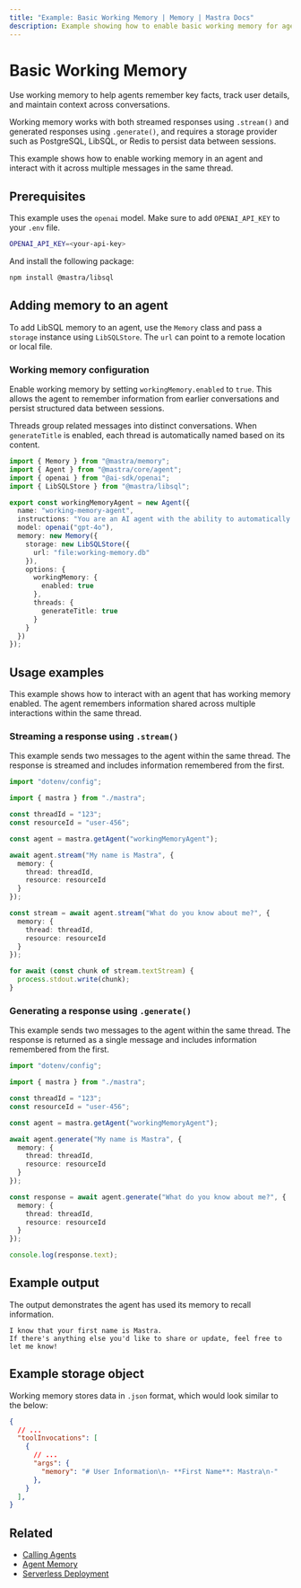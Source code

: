 ```yaml
---
title: "Example: Basic Working Memory | Memory | Mastra Docs"
description: Example showing how to enable basic working memory for agents to maintain conversational context.
---
```


# Basic Working Memory

Use working memory to help agents remember key facts, track user details, and maintain context across conversations.

Working memory works with both streamed responses using `.stream()` and generated responses using `.generate()`, and requires a storage provider such as PostgreSQL, LibSQL, or Redis to persist data between sessions.

This example shows how to enable working memory in an agent and interact with it across multiple messages in the same thread.

## Prerequisites

This example uses the `openai` model. Make sure to add `OPENAI_API_KEY` to your `.env` file.

```bash filename=".env" copy
OPENAI_API_KEY=<your-api-key>
```

And install the following package:

```bash copy
npm install @mastra/libsql
```

## Adding memory to an agent

To add LibSQL memory to an agent, use the `Memory` class and pass a `storage` instance using `LibSQLStore`. The `url` can point to a remote location or local file.

### Working memory configuration

Enable working memory by setting `workingMemory.enabled` to `true`. This allows the agent to remember information from earlier conversations and persist structured data between sessions.

Threads group related messages into distinct conversations. When `generateTitle` is enabled, each thread is automatically named based on its content.

```typescript filename="src/mastra/agents/example-working-memory-agent.ts" showLineNumbers copy
import { Memory } from "@mastra/memory";
import { Agent } from "@mastra/core/agent";
import { openai } from "@ai-sdk/openai";
import { LibSQLStore } from "@mastra/libsql";

export const workingMemoryAgent = new Agent({
  name: "working-memory-agent",
  instructions: "You are an AI agent with the ability to automatically recall memories from previous interactions.",
  model: openai("gpt-4o"),
  memory: new Memory({
    storage: new LibSQLStore({
      url: "file:working-memory.db"
    }),
    options: {
      workingMemory: {
        enabled: true
      },
      threads: {
        generateTitle: true
      }
    }
  })
});
```

## Usage examples

This example shows how to interact with an agent that has working memory enabled. The agent remembers information shared across multiple interactions within the same thread.

### Streaming a response using `.stream()`

This example sends two messages to the agent within the same thread. The response is streamed and includes information remembered from the first.

```typescript filename="src/test-working-memory-agent.ts" showLineNumbers copy
import "dotenv/config";

import { mastra } from "./mastra";

const threadId = "123";
const resourceId = "user-456";

const agent = mastra.getAgent("workingMemoryAgent");

await agent.stream("My name is Mastra", {
  memory: {
    thread: threadId,
    resource: resourceId
  }
});

const stream = await agent.stream("What do you know about me?", {
  memory: {
    thread: threadId,
    resource: resourceId
  }
});

for await (const chunk of stream.textStream) {
  process.stdout.write(chunk);
}
```

### Generating a response using `.generate()`

This example sends two messages to the agent within the same thread. The response is returned as a single message and includes information remembered from the first.

```typescript filename="src/test-working-memory-agent.ts" showLineNumbers copy
import "dotenv/config";

import { mastra } from "./mastra";

const threadId = "123";
const resourceId = "user-456";

const agent = mastra.getAgent("workingMemoryAgent");

await agent.generate("My name is Mastra", {
  memory: {
    thread: threadId,
    resource: resourceId
  }
});

const response = await agent.generate("What do you know about me?", {
  memory: {
    thread: threadId,
    resource: resourceId
  }
});

console.log(response.text);
```

## Example output

The output demonstrates the agent has used its memory to recall information.

```text
I know that your first name is Mastra.
If there's anything else you'd like to share or update, feel free to let me know!
```

## Example storage object

Working memory stores data in `.json` format, which would look similar to the below:

```json
{
  // ...
  "toolInvocations": [
    {
      // ...
      "args": {
        "memory": "# User Information\n- **First Name**: Mastra\n-"
      },
    }
  ],
}
```

## Related

- [Calling Agents](../agents/calling-agents.mdx#from-the-command-line)
- [Agent Memory](../../docs/agents/agent-memory.mdx)
- [Serverless Deployment](../../docs/deployment/server-deployment.mdx#libsqlstore)
